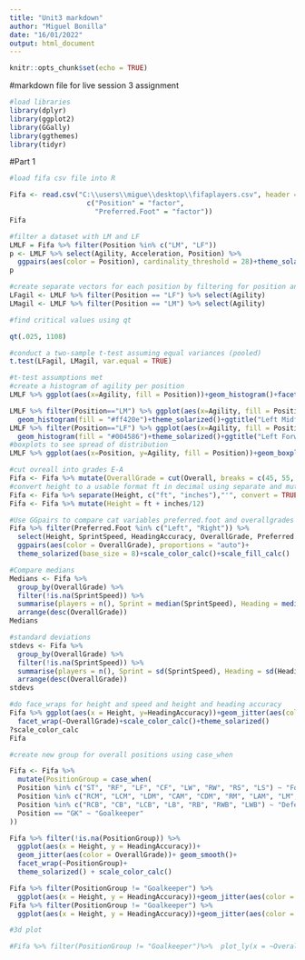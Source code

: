 ```yaml
---
title: "Unit3 markdown"
author: "Miguel Bonilla"
date: "16/01/2022"
output: html_document
---
```


```r
knitr::opts_chunk$set(echo = TRUE)
```


#markdown file for live session 3 assignment

```r
#load libraries
library(dplyr)
library(ggplot2)
library(GGally)
library(ggthemes)
library(tidyr)

```
#Part 1
```r
#load fifa csv file into R

Fifa <- read.csv("C:\\users\\migue\\desktop\\fifaplayers.csv", header = TRUE, colClasses = 
                   c("Position" = "factor",
                     "Preferred.Foot" = "factor"))
Fifa
```

```r
#filter a dataset with LM and LF
LMLF = Fifa %>% filter(Position %in% c("LM", "LF"))
p <- LMLF %>% select(Agility, Acceleration, Position) %>%
  ggpairs(aes(color = Position), cardinality_threshold = 28)+theme_solarized()+scale_fill_calc()+scale_color_calc()
p
```


```r
#create separate vectors for each position by filtering for position and selecting for agility
LFagil <- LMLF %>% filter(Position == "LF") %>% select(Agility)
LMagil <- LMLF %>% filter(Position == "LM") %>% select(Agility)

#find critical values using qt

qt(.025, 1108)

#conduct a two-sample t-test assuming equal variances (pooled)
t.test(LFagil, LMagil, var.equal = TRUE)


```

```r
#t-test assumptions met
#create a histogram of agility per position
LMLF %>% ggplot(aes(x=Agility, fill = Position))+geom_histogram()+facet_wrap(~Position)+theme_solarized()+scale_fill_calc()

LMLF %>% filter(Position=="LM") %>% ggplot(aes(x=Agility, fill = Position))+
  geom_histogram(fill = "#ff420e")+theme_solarized()+ggtitle("Left Midfielders Agility Ratings")
LMLF %>% filter(Position=="LF") %>% ggplot(aes(x=Agility, fill = Position))+
  geom_histogram(fill = "#004586")+theme_solarized()+ggtitle("Left Forwards Agility Ratings")
#boxplots to see spread of distribution
LMLF %>% ggplot(aes(x=Position, y=Agility, fill = Position))+geom_boxplot(color = "black")+theme_solarized()+scale_fill_calc()
```

```r
#cut ovreall into grades E-A
Fifa <- Fifa %>% mutate(OverallGrade = cut(Overall, breaks = c(45, 55, 65, 75, 85, 95), labels = c("E", "D", "C", "B", "A")))
#convert height to a usable format ft in decimal using separate and mutate
Fifa <- Fifa %>% separate(Height, c("ft", "inches"),"'", convert = TRUE)
Fifa <- Fifa %>% mutate(Height = ft + inches/12)

```

```r
#Use GGpairs to compare cat variables preferred.foot and overallgrades to height, sprint, and heading
Fifa %>% filter(Preferred.Foot %in% c("Left", "Right")) %>% 
  select(Height, SprintSpeed, HeadingAccuracy, OverallGrade, Preferred.Foot) %>% 
  ggpairs(aes(color = OverallGrade), proportions = "auto")+
  theme_solarized(base_size = 8)+scale_color_calc()+scale_fill_calc()


```

```r
#Compare medians 
Medians <- Fifa %>%
  group_by(OverallGrade) %>% 
  filter(!is.na(SprintSpeed)) %>% 
  summarise(players = n(), Sprint = median(SprintSpeed), Heading = median(HeadingAccuracy), heights = median(Height)) %>% 
  arrange(desc(OverallGrade))
Medians

#standard deviations
stdevs <- Fifa %>% 
  group_by(OverallGrade) %>% 
  filter(!is.na(SprintSpeed)) %>% 
  summarise(players = n(), Sprint = sd(SprintSpeed), Heading = sd(HeadingAccuracy), heights = sd(Height)) %>% 
  arrange(desc(OverallGrade))
stdevs
```


```r
#do face_wraps for height and speed and height and heading accuracy
Fifa %>% ggplot(aes(x = Height, y=HeadingAccuracy))+geom_jitter(aes(color = OverallGrade))+geom_smooth()+
  facet_wrap(~OverallGrade)+scale_color_calc()+theme_solarized()
?scale_color_calc
Fifa

```


```r
#create new group for overall positions using case_when

Fifa <- Fifa %>% 
  mutate(PositionGroup = case_when(
  Position %in% c("ST", "RF", "LF", "CF", "LW", "RW", "RS", "LS") ~ "Forward",
  Position %in% c("RCM", "LCM", "LDM", "CAM", "CDM", "RM", "LAM", "LM", "RDM", "CM", "RAM") ~ "Midfielder",
  Position %in% c("RCB", "CB", "LCB", "LB", "RB", "RWB", "LWB") ~ "Defender",
  Position == "GK" ~ "Goalkeeper"
))

Fifa %>% filter(!is.na(PositionGroup)) %>% 
  ggplot(aes(x = Height, y = HeadingAccuracy))+
  geom_jitter(aes(color = OverallGrade))+ geom_smooth()+
  facet_wrap(~PositionGroup)+
  theme_solarized() + scale_color_calc()
```
```r
Fifa %>% filter(PositionGroup != "Goalkeeper") %>% 
  ggplot(aes(x = Height, y = HeadingAccuracy))+geom_jitter(aes(color = OverallGrade))+geom_smooth()+theme_solarized()+scale_color_calc()
Fifa %>% filter(PositionGroup != "Goalkeeper") %>% 
  ggplot(aes(x = Height, y = HeadingAccuracy))+geom_jitter(aes(color = OverallGrade))+geom_smooth()+theme_solarized()+scale_color_calc()+facet_wrap(~OverallGrade)

#3d plot

#Fifa %>% filter(PositionGroup != "Goalkeeper")%>%  plot_ly(x = ~Overall, y = ~Height, z = ~HeadingAccuracy, color = ~OverallGrade)
```
